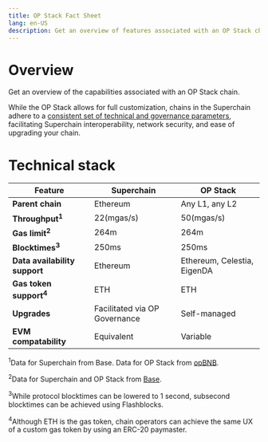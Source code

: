 ```yaml
---
title: OP Stack Fact Sheet
lang: en-US
description: Get an overview of features associated with an OP Stack chain
---
```


# Overview
Get an overview of the capabilities associated with an OP Stack chain.

While the OP Stack allows for full customization, chains in the Superchain adhere to a [consistent set of technical and governance parameters](/superchain/blockspace-charter), facilitating Superchain interoperability, network security, and ease of upgrading your chain.

# Technical stack
| Feature                            | Superchain                    | OP Stack                    |
| ---------------------------------- | ----------------------------- | --------------------------- |
| **Parent chain**                   | Ethereum                      | Any L1, any L2              |
| **Throughput<sup>1</sup>**         | 22(mgas/s)                    | 50(mgas/s)                  |
| **Gas limit<sup>2</sup>**          | 264m                          | 264m                        |
| **Blocktimes<sup>3</sup>**         | 250ms                         | 250ms                       |
| **Data availability support**      | Ethereum                      | Ethereum, Celestia, EigenDA |
| **Gas token support<sup>4</sup>**  | ETH                           | ETH                         |
| **Upgrades**                       | Facilitated via OP Governance | Self-managed                |
| **EVM compatability**              | Equivalent                    | Variable                    |

<sup>1</sup>Data for Superchain from Base. Data for OP Stack from [opBNB](https://docs.bnbchain.org/bnb-opbnb/core-concepts/opbnb-metrics/).

<sup>2</sup>Data for Superchain and OP Stack from [Base](https://etherscan.io/address/0x73a79Fab69143498Ed3712e519A88a918e1f4072#readProxyContract).

<sup>3</sup>While protocol blocktimes can be lowered to 1 second, subsecond blocktimes can be achieved using Flashblocks.

<sup>4</sup>Although ETH is the gas token, chain operators can achieve the same UX of a custom gas token by using an ERC-20 paymaster.
